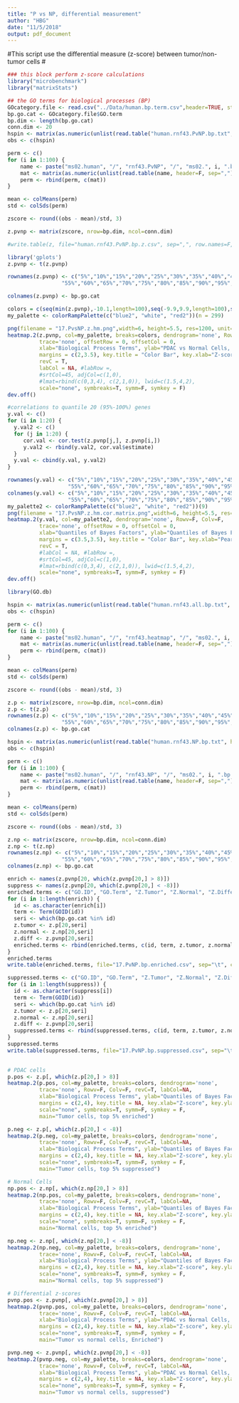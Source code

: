 ```yaml
---
title: "P vs NP, differential measurement"
author: "HBG"
date: "11/5/2018"
output: pdf_document
---
```

#This script use the differential measure (z-score) between tumor/non-tumor cells
#
```r
### this block perform z-score calculations
library("microbenchmark")
library("matrixStats")

## the GO terms for biological processes (BP)
GOcategory.file <- read.csv("../Data/human.bp.term.csv",header=TRUE, stringsAsFactors=F)
bp.go.cat <- GOcategory.file$GO.term
bp.dim <- length(bp.go.cat)
conn.dim <- 20
hspin <- matrix(as.numeric(unlist(read.table("human.rnf43.PvNP.bp.txt", header=F, sep=","))), nrow=bp.dim, ncol=conn.dim)
obs <- c(hspin)

perm <- c()
for (i in 1:100) {
    name <- paste("ms02.human", "/", "rnf43.PvNP", "/", "ms02.", i, ".bp.matrix.csv", sep="")
    mat <- matrix(as.numeric(unlist(read.table(name, header=F, sep=","))), nrow=bp.dim, ncol=conn.dim)
    perm <- rbind(perm, c(mat))
}

mean <- colMeans(perm)
std <- colSds(perm)

zscore <- round((obs - mean)/std, 3)

z.pvnp <- matrix(zscore, nrow=bp.dim, ncol=conn.dim)

#write.table(z, file="human.rnf43.PvNP.bp.z.csv", sep=",", row.names=F, col.names=F, quote=F)
```

```r
library('gplots')
z.pvnp <- t(z.pvnp)

rownames(z.pvnp) <- c("5%","10%","15%","20%","25%","30%","35%","40%","45%","50%",
                 "55%","60%","65%","70%","75%","80%","85%","90%","95%","100%")

colnames(z.pvnp) <- bp.go.cat

colors = c(seq(min(z.pvnp),-10.1,length=100),seq(-9.9,9.9,length=100),seq(10.1,max(z.pvnp),length=100))
my_palette <- colorRampPalette(c("blue2", "white", "red2"))(n = 299)

png(filename = "17.PvsNP.z.hm.png",width=6, height=5.5, res=1200, unit="in")
heatmap.2(z.pvnp, col=my_palette, breaks=colors, dendrogram='none', Rowv=F, Colv=F,
          trace='none', offsetRow = 0, offsetCol = 0,
          xlab="Biological Process Terms", ylab="PDAC vs Normal Cells, Quantiles",
          margins = c(2,3.5), key.title = "Color Bar", key.xlab="Z-score", key.ylab=NA,
          revC = T,
          labCol = NA, #labRow =,
          #srtCol=45, adjCol=c(1,0),
          #lmat=rbind(c(0,3,4), c(2,1,0)), lwid=c(1.5,4,2),
          scale="none", symbreaks=T, symm=F, symkey = F)
dev.off()

```

```r
#correlations to quantile 20 (95%-100%) genes
y.val <- c()
for (i in 1:20) {
  y.val2 <- c()
  for (j in 1:20) {
     cor.val <- cor.test(z.pvnp[j,], z.pvnp[i,])
     y.val2 <- rbind(y.val2, cor.val$estimate)
  }
  y.val <- cbind(y.val, y.val2)
}

rownames(y.val) <- c("5%","10%","15%","20%","25%","30%","35%","40%","45%","50%",
                   "55%","60%","65%","70%","75%","80%","85%","90%","95%","100%")
colnames(y.val) <- c("5%","10%","15%","20%","25%","30%","35%","40%","45%","50%",
                   "55%","60%","65%","70%","75%","80%","85%","90%","95%","100%")
my_palette2 <- colorRampPalette(c("blue2", "white", "red2"))(9)
png(filename = "17.PvsNP.z.hm.cor.matrix.png",width=6, height=5.5, res=1200, unit="in")
heatmap.2(y.val, col=my_palette2, dendrogram='none', Rowv=F, Colv=F,
          trace='none', offsetRow = 0, offsetCol = 0,
          xlab="Quantiles of Bayes Factors", ylab="Quantiles of Bayes Factors",
          margins = c(3.5,3.5), key.title = "Color Bar", key.xlab="Pearson Correlation", key.ylab=NA,
          revC = T,
          #labCol = NA, #labRow =,
          #srtCol=45, adjCol=c(1,0),
          #lmat=rbind(c(0,3,4), c(2,1,0)), lwid=c(1.5,4,2),
          scale="none", symbreaks=T, symm=F, symkey = F)
dev.off()

```

```r
library(GO.db)

hspin <- matrix(as.numeric(unlist(read.table("human.rnf43.all.bp.txt", header=F, sep=","))), nrow=bp.dim, ncol=conn.dim)
obs <- c(hspin)

perm <- c()
for (i in 1:100) {
    name <- paste("ms02.human", "/", "rnf43.heatmap", "/", "ms02.", i, ".bp.matrix.csv", sep="")
    mat <- matrix(as.numeric(unlist(read.table(name, header=F, sep=","))), nrow=bp.dim, ncol=conn.dim)
    perm <- rbind(perm, c(mat))
}

mean <- colMeans(perm)
std <- colSds(perm)

zscore <- round((obs - mean)/std, 3)

z.p <- matrix(zscore, nrow=bp.dim, ncol=conn.dim)
z.p <- t(z.p)
rownames(z.p) <- c("5%","10%","15%","20%","25%","30%","35%","40%","45%","50%",
                 "55%","60%","65%","70%","75%","80%","85%","90%","95%","100%")
colnames(z.p) <- bp.go.cat

hspin <- matrix(as.numeric(unlist(read.table("human.rnf43.NP.bp.txt", header=F, sep=","))), nrow=bp.dim, ncol=conn.dim)
obs <- c(hspin)

perm <- c()
for (i in 1:100) {
    name <- paste("ms02.human", "/", "rnf43.NP", "/", "ms02.", i, ".bp.matrix.csv", sep="")
    mat <- matrix(as.numeric(unlist(read.table(name, header=F, sep=","))), nrow=bp.dim, ncol=conn.dim)
    perm <- rbind(perm, c(mat))
}

mean <- colMeans(perm)
std <- colSds(perm)

zscore <- round((obs - mean)/std, 3)

z.np <- matrix(zscore, nrow=bp.dim, ncol=conn.dim)
z.np <- t(z.np)
rownames(z.np) <- c("5%","10%","15%","20%","25%","30%","35%","40%","45%","50%",
                 "55%","60%","65%","70%","75%","80%","85%","90%","95%","100%")
colnames(z.np) <- bp.go.cat

enrich <- names(z.pvnp[20, which(z.pvnp[20,] > 8)])
suppress <- names(z.pvnp[20, which(z.pvnp[20,] < -8)])
enriched.terms <- c("GO.ID", "GO.Term", "Z.Tumor", "Z.Normal", "Z.Differential")
for (i in 1:length(enrich)) {
  id <- as.character(enrich[i])
  term <- Term(GOID(id))
  seri <- which(bp.go.cat %in% id)
  z.tumor <- z.p[20,seri]
  z.normal <- z.np[20,seri]
  z.diff <- z.pvnp[20,seri]
  enriched.terms <- rbind(enriched.terms, c(id, term, z.tumor, z.normal, z.diff))
}
enriched.terms
write.table(enriched.terms, file="17.PvNP.bp.enriched.csv", sep="\t", col.names = F, row.names = F, quote=F)

suppressed.terms <- c("GO.ID", "GO.Term", "Z.Tumor", "Z.Normal", "Z.Differential")
for (i in 1:length(suppress)) {
  id <- as.character(suppress[i])
  term <- Term(GOID(id))
  seri <- which(bp.go.cat %in% id)
  z.tumor <- z.p[20,seri]
  z.normal <- z.np[20,seri]
  z.diff <- z.pvnp[20,seri]
  suppressed.terms <- rbind(suppressed.terms, c(id, term, z.tumor, z.normal, z.diff))
}
suppressed.terms
write.table(suppressed.terms, file="17.PvNP.bp.suppressed.csv", sep="\t", col.names = F, row.names = F, quote=F)
  
```

```r
# PDAC cells
p.pos <- z.p[, which(z.p[20,] > 8)]
heatmap.2(p.pos, col=my_palette, breaks=colors, dendrogram='none',
          trace='none', Rowv=F, Colv=F, revC=T, labCol=NA,
          xlab="Biological Process Terms", ylab="Quantiles of Bayes Factors",
          margins = c(2,4), key.title = NA, key.xlab="Z-score", key.ylab=NA,
          scale="none", symbreaks=T, symm=F, symkey = F,
          main="Tumor cells, top 5% enriched")

p.neg <- z.p[, which(z.p[20,] < -8)]
heatmap.2(p.neg, col=my_palette, breaks=colors, dendrogram='none',
          trace='none', Rowv=F, Colv=F, revC=T, labCol=NA,
          xlab="Biological Process Terms", ylab="Quantiles of Bayes Factors",
          margins = c(2,4), key.title = NA, key.xlab="Z-score", key.ylab=NA,
          scale="none", symbreaks=T, symm=F, symkey = F,
          main="Tumor cells, top 5% suppressed")

# Normal Cells
np.pos <- z.np[, which(z.np[20,] > 8)]
heatmap.2(np.pos, col=my_palette, breaks=colors, dendrogram='none',
          trace='none', Rowv=F, Colv=F, revC=T, labCol=NA,
          xlab="Biological Process Terms", ylab="Quantiles of Bayes Factors",
          margins = c(2,4), key.title = NA, key.xlab="Z-score", key.ylab=NA,
          scale="none", symbreaks=T, symm=F, symkey = F,
          main="Normal cells, top 5% enriched")

np.neg <- z.np[, which(z.np[20,] < -8)]
heatmap.2(np.neg, col=my_palette, breaks=colors, dendrogram='none',
          trace='none', Rowv=F, Colv=F, revC=T, labCol=NA,
          xlab="Biological Process Terms", ylab="Quantiles of Bayes Factors",
          margins = c(2,4), key.title = NA, key.xlab="Z-score", key.ylab=NA,
          scale="none", symbreaks=T, symm=F, symkey = F,
          main="Normal cells, top 5% suppressed")

# Differential z-scores
pvnp.pos <- z.pvnp[, which(z.pvnp[20,] > 8)]
heatmap.2(pvnp.pos, col=my_palette, breaks=colors, dendrogram='none',
          trace='none', Rowv=F, Colv=F, revC=T, labCol=NA,
          xlab="Biological Process Terms", ylab="PDAC vs Normal Cells, Quantiles",
          margins = c(2,4), key.title = NA, key.xlab="Z-score", key.ylab=NA,
          scale="none", symbreaks=T, symm=F, symkey = F,
          main="Tumor vs normal cells, Enriched")

pvnp.neg <- z.pvnp[, which(z.pvnp[20,] < -8)]
heatmap.2(pvnp.neg, col=my_palette, breaks=colors, dendrogram='none',
          trace='none', Rowv=F, Colv=F, revC=T, labCol=NA,
          xlab="Biological Process Terms", ylab="PDAC vs Normal Cells, Quantiles",
          margins = c(2,4), key.title = NA, key.xlab="Z-score", key.ylab=NA,
          scale="none", symbreaks=T, symm=F, symkey = F,
          main="Tumor vs normal cells, suppressed")

```